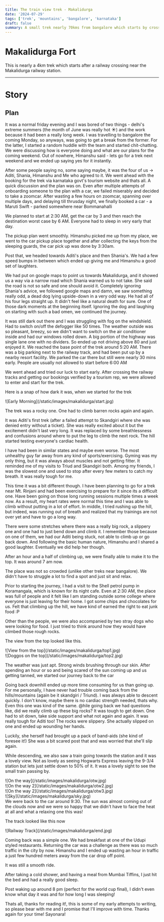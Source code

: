 ```yaml
---
title: The train view trek - Makalidurga
date: '2024-07-29'
tags: ['trek', 'mountains', 'bangalore', 'karnataka']
draft: false
summary: A small trek nearly 70kms from bangalore which starts by crossing a railway track
---
```


# Makalidurga Fort

This is nearly a 4km trek which starts after a railway crossing near the Makalidurga railway station.

---
# Story

## Plan
It was a normal friday evening and I was bored of two things - delhi's extreme summers (the month of June was really hot ☀️) and the work because it had been a really long week.
I was travelling to bangalore the coming Monday, so anyways, was going to get a break from the former.
For the latter, I started a random huddle with the team and started chit-chatting.
We were discussing how is everyone doing and what are our plans for the coming weekend.
Out of nowhere, Himanshu said -  lets go for a trek next weekend and we ended up saying yes for it instantly.

After some people saying no, some saying maybe, it was the four of us -> Aditi, Shania, Himanshu and Me who agreed to it.
We went ahead with the booking for the trek via karnataka govt's tourism website and thats all. A quick discussion and the plan was on.
Even after multiple attempts of onboarding someone to the plan with a car, we failed miserably and decided to take a zoomcar.
After wasting a few hours on zoomcar, spanning over multiple days, and delaying till thrusday night, we finally booked a car - a Maruti Swift - parked somewhere near Bommanahalli

We planned to start at 2:30 AM, get the car by 3 and then reach the destination worst case by 6 AM. Everyone had to sleep in very early that day.

The pickup plan went smoothly. Himanshu picked me up from my place, we went to the car pickup place together and after collecting the keys from the sleeping guards, the car pick up was done by 3:30am.

Post that, we headed towards Aditi's place and then Shania's. We had a few speed bumps in between which ended up giving me and Himanshu a good set of laughters.

We had put on google maps to point us towards Makalidurga, and it showed us a way via a narrow road which Shania warned us to not take. She said the road is not so safe and one should avoid it.
Completely ignoring Shania's advice, we followed google maps and damn, we saw something really odd, a dead dog lying upside-down in a very odd way. He had all of his four legs straight up. It didn't feel like a natural death for sure. One of those dark moments at the beginning itself.
Ignoring the dog and laughing on starting with such a bad omen, we continued the journey.

It was still dark out there and I was struggling with fog on the windshield. Had to switch on/off the defogger like 50 times.
The weather outside was so pleasant, breezy, so we didn't want to switch on the air conditioner inside and had our windows rolled down.
A big portion of the highway was single lane one with no dividers. So ended up not driving above 80 and just enjoyed it.
We reached the base point of the trek around 5:20 AM. There was a big parking next to the railway track, and had been put up by a nearby resort facility.
We parked the car there but still were nearly 30 mins early. People are usually not allowed to start before 6:00 AM

We went ahead and tried our luck to start early. After crossing the railway tracks and getting our bookings verified by a tourism rep, we were allowed to enter and start for the trek.

Here is a snap of how dark it was, when we started for the trek
<div className="flex flex-wrap -mx-2 overflow-hidden xl:-mx-2">
  <div className="my-1 px-2 w-full overflow-hidden xl:my-1 xl:px-2 xl:w-1/2">
    ![Early Morning](/static/images/makalidurga/start.jpg)
  </div>
</div>

The trek was a rocky one. One had to climb barren rocks again and again.

It was Aditi's first trek (after a failed attempt to Skandgiri where she was denied entry without a ticket).
She was really excited about it but the excitement didn't last very long.
It was replaced by some breathlessness and confusions around where to put the leg to climb the next rock.
The hill started testing everyone's cardiac health.

I have had been in similar states and maybe even worse. The most unhealthy guy far away from any kind of sports/exercising.
Gyming was my only thing, but it was always about muscles and not getting fitter.
It reminded me of my visits to Triud and Skandgiri both.
Among my friends, I was the slowest one and used to stop after every few meters to catch my breath. It was really tough for me.

This time it was a bit different though.
I have been planning to go for a trek near Mt. Rinjani and had been exercising to prepare for it since its a difficult one.
Have been going on those long running sessions multiple times a week now.
As a result, my heart rates were normal this time and I was able to climb without putting in a lot of effort.
In middle, I tried rushing up the hill, but indeed, was running out of breath and realized that my trainings are not over yet and have to go a long way.

There were some stretches where there was a really big rock, a slippery one and one had to just bend down and climb it. I remember those because on one of them, we had our Aditi being stuck, not able to climb up or go back down.
And following the basic human nature, Himanshu and I shared a good laughter. Eventually we did help her though.


After an hour and a half of climbing up, we were finally able to make it to the top. It was around 7 am now.

The place was not so crowded (unlike other treks near bangalore).
We didn't have to struggle a lot to find a spot and just sit and relax.

Prior to starting the journey, I had a visit to the Shell petrol pump in Koramangala, which is known for its night cafe.
Even at 2:30 AM, the place was full of people and it felt like I am standing outside some college where everyone is just leaving for their home.
I got some chips and chocolates for us. Felt that climbing up the hill, we have kind of earned the right to eat junk food :P

Other than the people, we were also accompanied by two stray dogs who were looking for food. I just tried to think around how they would have climbed those rough rocks.

The view from the top looked like this.
<div className="flex flex-wrap -mx-2 overflow-hidden xl:-mx-2">
  <div className="my-1 px-2 w-full overflow-hidden xl:my-1 xl:px-2 xl:w-1/2">
    ![View from the top](/static/images/makalidurga/top1.jpg)
  </div>
  <div className="my-1 px-2 w-full overflow-hidden xl:my-1 xl:px-2 xl:w-1/2">
    ![Doggos on the top](/static/images/makalidurga/top2.jpg)
  </div>
</div>

The weather was just apt. Strong winds brushing through our skin.
After spending an hour or so and being scared of the sun coming up and us getting tanned, we started our journey back to the car

Going back downhill ended up more time consuming for us than going up.
For me personally, I have never had trouble coming back from the hills/mountains (again be it skandgiri / Triund).
I was always able to descent quickly. I don't know, maybe there is no cardiac strength needed, thats why.
Even this one was kind of the same.
@hile going back we had questions like, did we really climb up these big rocks?
It was tough to get down. One had to sit down, take side support and what not again and again.
It was really tough for Aditi too! The rocks were slippery. She actually slipped on one and ended up wounding her hands.

Luckily, she herself had brought up a pack of band-aids (she kind of foresee it!)
She was a bit scared post that and was worried that she'll slip again.

While descending, we also saw a train going towards the station and it was a lovely view. Not as lovely as seeing Hogwarts Express leaving the 9-3/4 station but lets just settle down to 50% of it.
It was a lovely sight to see the small train passing by.

<div className="flex flex-wrap -mx-2 overflow-hidden xl:-mx-2">
  <div className="my-1 px-2 w-full overflow-hidden xl:my-1 xl:px-2 xl:w-1/2">
    ![On the way](/static/images/makalidurga/otw.jpg)
  </div>
  <div className="my-1 px-2 w-full overflow-hidden xl:my-1 xl:px-2 xl:w-1/2">
    ![On the way 2](/static/images/makalidurga/otw2.jpg)
  </div>
  <div className="my-1 px-2 w-full overflow-hidden xl:my-1 xl:px-2 xl:w-1/2">
    ![On the way 2](/static/images/makalidurga/otw3.jpg)
  </div>
  <div className="my-1 px-2 w-full overflow-hidden xl:my-1 xl:px-2 xl:w-1/2">
    ![Sky](/static/images/makalidurga/sky.jpg)
  </div>
</div>
We were back to the car around 9:30. The sun was almost coming out of the clouds now and we were so happy that we didn't have to face the heat at all and what a relaxing one this was!

The track looked like this now
<div className="flex flex-wrap -mx-2 overflow-hidden xl:-mx-2">
  <div className="my-1 px-2 w-full overflow-hidden xl:my-1 xl:px-2 xl:w-1/2">
    ![Railway Track](/static/images/makalidurga/end.jpg)
  </div>
</div>

Coming back was a simple one. We had breakfast at one of the Udupi styled restaurants.
Returning the car was a challenge as there was so much traffic in the city by now.
Himanshu and I ended up wasting an hour in traffic a just few hundred meters away from the car drop off point.

It was still a smooth ride.

After taking a cold shower, and having a meal from Mumbai Tiffins, I just hit the bed and had a really good sleep.

Post waking up around 8 pm (perfect for the world cup final), I didn't even know what day it was and for how long I was sleeping!


Thats all, thanks for reading it!, this is some of my early attempts to writing, so please bear with me and I promise that I'll improve with time.
Thanks again for your time!
Sayonara!